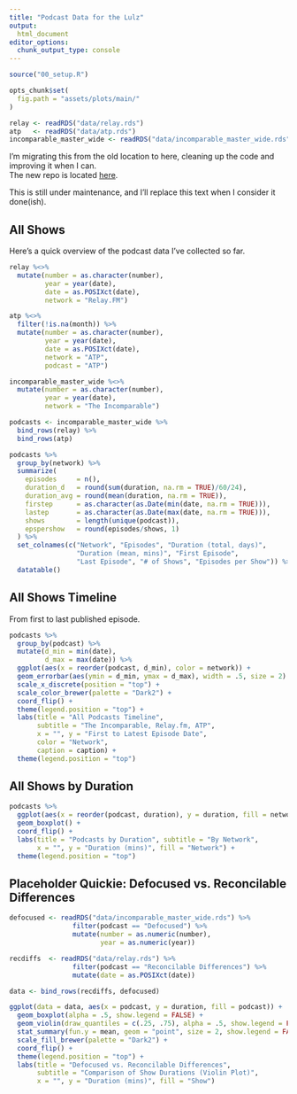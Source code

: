 ```yaml
---
title: "Podcast Data for the Lulz"
output:
  html_document
editor_options: 
  chunk_output_type: console
---
```


```r
source("00_setup.R")

opts_chunk$set(
  fig.path = "assets/plots/main/"
)

relay <- readRDS("data/relay.rds")
atp   <- readRDS("data/atp.rds")
incomparable_master_wide <- readRDS("data/incomparable_master_wide.rds")
```

I'm migrating this from the old location to here, cleaning up the code and improving it when I can.  
The new repo is located [here](https://github.com/jemus42/podcaststats).  

This is still under maintenance, and I'll replace this text when I consider it done(ish).

## All Shows

Here's a quick overview of the podcast data I've collected so far.  

```r
relay %<>%
  mutate(number = as.character(number),
         year = year(date),
         date = as.POSIXct(date),
         network = "Relay.FM")

atp %<>%
  filter(!is.na(month)) %>%
  mutate(number = as.character(number),
         year = year(date),
         date = as.POSIXct(date),
         network = "ATP",
         podcast = "ATP")

incomparable_master_wide %<>%
  mutate(number = as.character(number),
         year = year(date),
         network = "The Incomparable")

podcasts <- incomparable_master_wide %>%
  bind_rows(relay) %>%
  bind_rows(atp)

podcasts %>%
  group_by(network) %>%
  summarize(
    episodes     = n(),
    duration_d   = round(sum(duration, na.rm = TRUE)/60/24),
    duration_avg = round(mean(duration, na.rm = TRUE)),
    firstep      = as.character(as.Date(min(date, na.rm = TRUE))),
    lastep       = as.character(as.Date(max(date, na.rm = TRUE))),
    shows        = length(unique(podcast)),
    epspershow   = round(episodes/shows, 1)
  ) %>%
  set_colnames(c("Network", "Episodes", "Duration (total, days)",
                 "Duration (mean, mins)", "First Episode",
                 "Last Episode", "# of Shows", "Episodes per Show")) %>%
  datatable()
```

## All Shows Timeline

From first to last published episode.

```r
podcasts %>%
  group_by(podcast) %>%
  mutate(d_min = min(date),
         d_max = max(date)) %>%
  ggplot(aes(x = reorder(podcast, d_min), color = network)) +
  geom_errorbar(aes(ymin = d_min, ymax = d_max), width = .5, size = 2) +
  scale_x_discrete(position = "top") +
  scale_color_brewer(palette = "Dark2") +
  coord_flip() +
  theme(legend.position = "top") +
  labs(title = "All Podcasts Timeline", 
       subtitle = "The Incomparable, Relay.fm, ATP",
       x = "", y = "First to Latest Episode Date", 
       color = "Network",
       caption = caption) +
  theme(legend.position = "top")
```


## All Shows by Duration

```r
podcasts %>%
  ggplot(aes(x = reorder(podcast, duration), y = duration, fill = network)) +
  geom_boxplot() +
  coord_flip() +
  labs(title = "Podcasts by Duration", subtitle = "By Network",
       x = "", y = "Duration (mins)", fill = "Network") +
  theme(legend.position = "top")
```


## Placeholder Quickie: Defocused vs. Reconcilable Differences

```r
defocused <- readRDS("data/incomparable_master_wide.rds") %>% 
                filter(podcast == "Defocused") %>%
                mutate(number = as.numeric(number),
                       year = as.numeric(year))

recdiffs  <- readRDS("data/relay.rds") %>% 
                filter(podcast == "Reconcilable Differences") %>%
                mutate(date = as.POSIXct(date))

data <- bind_rows(recdiffs, defocused)

ggplot(data = data, aes(x = podcast, y = duration, fill = podcast)) +
  geom_boxplot(alpha = .5, show.legend = FALSE) +
  geom_violin(draw_quantiles = c(.25, .75), alpha = .5, show.legend = FALSE) +
  stat_summary(fun.y = mean, geom = "point", size = 2, show.legend = FALSE) +
  scale_fill_brewer(palette = "Dark2") +
  coord_flip() +
  theme(legend.position = "top") +
  labs(title = "Defocused vs. Reconcilable Differences",
       subtitle = "Comparison of Show Durations (Violin Plot)", 
       x = "", y = "Duration (mins)", fill = "Show")
```
